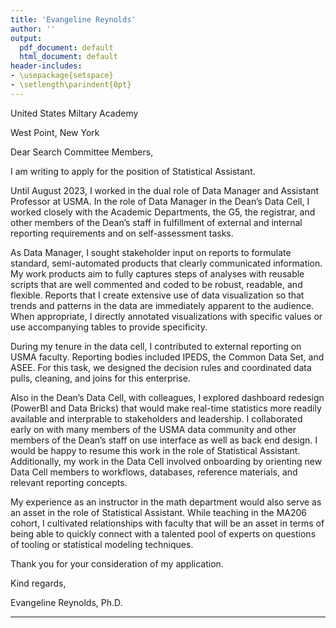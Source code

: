 ```yaml
---
title: 'Evangeline Reynolds'
author: ''
output:
  pdf_document: default
  html_document: default
header-includes:
- \usepackage{setspace}
- \setlength\parindent{0pt}
---
```



United States Miltary Academy
\vspace{-.2cm}

West Point, New York




\bigskip \bigskip



Dear Search Committee Members,

I am writing to apply for the position of Statistical Assistant.   

Until August 2023, I worked in the dual role of Data Manager and Assistant Professor at USMA.  In the role of Data Manager in the Dean's Data Cell, I worked closely with the Academic Departments, the G5, the registrar, and other members of the Dean's staff in fulfillment of external and internal reporting requirements and on self-assessment tasks.  

As Data Manager, I sought stakeholder input on reports to formulate standard, semi-automated products that clearly communicated information.  My work products aim to fully captures steps of analyses with reusable scripts that are well commented and coded to be robust, readable, and flexible.  Reports that I create extensive use of data visualization so that trends and patterns in the data are immediately apparent to the audience. When appropriate, I directly annotated visualizations with specific values or use accompanying tables to provide specificity. 

During my tenure in the data cell, I contributed to external reporting  on USMA faculty.  Reporting bodies included IPEDS, the Common Data Set, and ASEE.  For this task, we designed the decision rules and coordinated data pulls, cleaning, and joins for this enterprise. 

Also in the Dean's Data Cell, with colleagues, I explored dashboard redesign (PowerBI and Data Bricks) that would make real-time statistics more readily available and interprable to stakeholders and leadership.  I collaborated early on with many members of the USMA data community and other members of the Dean's staff on use interface as well as back end design. I would be happy to resume this work in the role of Statistical Assistant.  Additionally, my work in the Data Cell involved onboarding by orienting new Data Cell members to workflows, databases, reference materials, and relevant reporting concepts.   

My experience as an instructor in the math department would also serve as an asset in the role of Statistical Assistant. While teaching in the MA206 cohort, I cultivated relationships with faculty that will be an asset in terms of being able to quickly connect with a talented pool of experts on questions of tooling or statistical modeling techniques. 


<!-- Performs a variety of statistical assistant duties to include collecting, collating, tabulating and maintaining data used by the United States Military Academy. -->
<!-- Provides statistical support to a multi-disciplinary group by performing statistical based forecasts and depicting results of statistical calculations. -->
<!-- Inputs, changes, extracts, and stores data in applicable database or appropriate computer application. -->
<!-- Serves as lead integrator, data collector, and key holder for the Integrated Postsecondary Education Data System (IPEDS). -->
<!-- Prepares material in final form using automation software -->


<!-- From 2018-2020, I taught in the Master's in Security Studies track as a Visiting Teaching Assistant Professor at the Korbel School of International Studies at the University of Denver, with a teaching focus on research methodology. Given my research interests, professional background, teaching experience, and institutional knowledge of the Army and my substantial research support experience, I am well prepared for this position.  I would be excited to contribute to the Air Force Academy Political Science teaching team and to the Research Center through program and faculty development. -->

<!-- \emph{Teaching experience} -->

<!-- My teaching experience uniquely suits me to serve with the Political Science faculty.  After finishing my PhD at University of Illinois, I taught at the International Relations department at the Technische Universität, Dresden, I taught courses on international organizations, with substantial attention to security organizations.    -->

<!-- At Korbel, I taught for the International Security Master's track on methodology, where methodological readings were tailored to the security-interested student.   In the security-conscious environment of West Point, I've been involved in teaching Introduction to Probability and Statistics at West Point where military concerns are at the fore among analyses. -->

<!-- At Korbel, I would pleased to design specialized courses, as I did in Spring quarter 2020 at Korbel (Masters level course in data visualization), a skill which should serve our students well professionally. -->

<!-- The foundation for my trajectory in quantitative instruction was laid during my graduate studies when I worked a quantitative analysis consultant at the University of Illinois’ ATLAS lab (Applied Technologies for Learning in the Arts & Sciences) and working as the Political Science departmental methods teaching assistant for incoming PhD students.  Central to my role as TA was ensuring that up-to-date ``how-to'' skills helped students apply theoretical knowledge in the methods curriculum.   -->

<!-- I have applied this approach to pedagogy as well as I have learned how to use technology for effective online teaching.  .  -->

<!-- \emph{Areas of expertise for additional advanced classes} -->

<!-- I have several methodological areas of interests in which I can teach full courses. One of these is causal inference. My current courses survey regression discontinuity design, difference-in-difference design, natural experiments and randomized control trials. I would be happy to teach a full course on causal inference strategies which would also contain treatment of panel data and time series modeling.  -->

<!-- Other areas in which I could offer courses are text and network analysis --- topics that I currently introduce briefly in my classes. I have material to teach full 10 week courses on either of these topics or, due to their complementarity (network analysis is extensively used for text analysis), I could also conceive of a course combines these two areas.  Due to inherent relational nature of international relations and the verbal nature of social interaction, this adding tools in this area should be valuable to students.   -->

<!-- Another course offering could be on spatial analysis.  I have studied spatial analysis in graduate school in the University’s statistics department and I currently include a cursory treatment spatial data visualization, spatial dependence and modeling in my course Defense and Security Quantitative analysis.  I am also dedicating some of new grant resources to work in spatial visualization and analysis.  I could treat this topic in a more profound way by offering it as a full course, providing our students with insights and tools to contextualize and understand local and geopolitical dynamics.   -->

<!-- \emph{Research Support} -->

<!-- I have substantial experience supporting research. During my time at University of Denver, I advise my Security Masters’ students in preparing their research projects for the class using an in-person and one-on-one approach, and I have formally advised a student's directed research project this past summer. I have also counseled our PhD students, meeting an ABD student multiple times to provide guidance in analysis projects.  Moreover, I delivered a workshop for our PhD students on reproducible workflows in quantitative analysis this past fall. At West Point, I continued this mentoring practice, as I have involved two cadets in R programming projects that are on a trajectory to be high impact. I would be delighted to support colleagues and cadets as they pursue research at the U.S. Air Force Academy.  -->

<!-- Additionally, I have recently secured grant funding from the R Consortium to develop pedagogical statistical tools, with which I have hired three student research assistants with an additional two students involved. -->
<!-- Collaborating on this project will provide insights about quantitative tool development and about educating the public on its use (see “research” and my teaching statement for more on this project).  If I am hired, I would be glad to continue and extend my role in advising. -->


<!-- \emph{Public Service in Security} -->

<!-- My public service record bolsters my knowledge of real-world, security and technology policy in action, and gives me access to these worlds that I will bring into the Korbel classroom.  I've worked at a National Laboratory on Lithium Ion battery development for hybrid and electric car application through the 'Freedom Car' program; at the U.S. Department of Commerce (licensing officer enacting the requirements of the U.S. obligations under the Chemical Weapons Convention and the Australia Group which covers chemical and biological weapons precursors and dual-use items); and most recently for the US Military Academy at West Point in a dual role of Data Manager and Assistant Professor. As a data manager, I've worked to make the Academy's data reporting and analysis pipelines more insightful, robust, and auditable.  -->

<!-- Having a connection to these policy areas can be a boon for Korbel classrooms, because it will allow more interaction with people that have career trajectories of interest.  In teaching Advanced Data Visualization at Korbel, for example, I invited Berlin-based data communicator and computational ecologist, Cedric Scherer to reflect on his journey in data analytics and presentation.  I'm committed to continue to bring such expertise into my classroom if selected for a teaching role at Korbel.  -->



<!-- As teaching faculty, I would look forward to applying my leadership experience in more service and coordination at Korbel, especially in terms of developing the methodology curriculum.   For example, I believe there is potential for recruiting students from other departments into our undergraduate data science courses.  Last year, for my Data Science in International Relations course, we successfully recruited students from the business school and the data science master's program. We could expand to also recruit from political science and journalism. DU’s journalism department does not currently have on offer courses on data analysis.   -->


<!-- \emph{Research} -->

<!-- My research has focused on the application of statistically rigorous analysis in the area of international security.  I've used both randomization inference (for research on compliance with UN Security resolutions, and in methodological research to test false positive rates in dyadic difference in difference designs) and embedded survey experiments (surveying Brazilian congressional deputies about their attitudes toward international security law).  -->

<!-- Currently, my projects focus on advanced statistical programming that can bring important data and educational narratives to life for more compelling and deeper understanding.   -->


\bigskip


Thank you for your consideration of my application.



\noindent 

\bigskip
\noindent Kind regards, 

\vspace{.2cm}
\noindent Evangeline Reynolds, Ph.D.

------------



